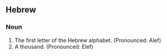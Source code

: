==Hebrew==
===Noun===
#The first letter of the Hebrew alphabet. (Pronounced: Alef)
#A thousand. (Pronounced: Elef)